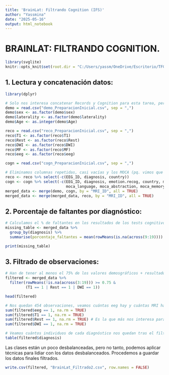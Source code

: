 ---
title: 'BrainLat: Filtrando Cognition (IFS)'
author: "Yassmina"
date: "2025-05-16"
output: html_notebook
---

# BRAINLAT: FILTRANDO COGNITION.

```{r setup, include=FALSE}
library(svglite)
knitr::opts_knit$set(root.dir = "C:/Users/yassm/OneDrive/Escritorio/TFG/DATOS/MRI data")
```

## 1. Lectura y concatenación datos:
```{r}
library(dplyr)

# Solo nos interesa concatenar Records y Cognition para esta tarea, pero añadimos Demographic para dataset final
demo = read.csv("demo_PreparacionInicial.csv", sep = ",")
demo$sex <- as.factor(demo$sex)
demo$laterality <- as.factor(demo$laterality)
demo$Age <- as.integer(demo$Age)

reco = read.csv("reco_PreparacionInicial.csv", sep = ",")
reco$T1 <- as.factor(reco$T1)
reco$Rest <- as.factor(reco$Rest)
reco$DWI <- as.factor(reco$DWI)
reco$MF <- as.factor(reco$MF)
reco$eeg <- as.factor(reco$eeg)

cogn = read.csv("cogn_PreparacionInicial.csv", sep = ",")
```

```{r}
# Eliminamos columnas repetidas, casi vacías y los MOCA (pq. vimos que brindaban la misma información que los IFS y tienen más faltantes)
reco <- reco %>% select(-c(EEG_ID, diagnosis, country)) 
cogn <- cogn %>% select(-c(EEG_ID, diagnosis, emotion.recog, country, moca_total, moca_visuospatial, moca_recog, moca_attention, 
                           moca_language, moca_abstraction, moca_memory, moca_orientation))
merged_data <- merge(demo, cogn, by = "MRI_ID", all = TRUE)
merged_data <- merge(merged_data, reco, by = "MRI_ID", all = TRUE)
```

## 2. Porcentaje de faltantes por diagnóstico:
```{r}
# Calculamos el % de faltantes en los resultados de los tests cognitivos
missing_table <- merged_data %>%
  group_by(diagnosis) %>%
  summarise(porcentaje_faltantes = mean(rowMeans(is.na(across(9:19)))) * 100)

print(missing_table)
```

## 3. Filtrado de observaciones:
```{r}
# Han de tener al menos el 75% de los valores demosgráficos + resultados de los test cognitivos y al menos una MRI
filtered <- merged_data %>%
  filter(rowMeans(!is.na(across(3:19))) >= 0.75 &  
         (T1 == 1 | Rest == 1 | DWI == 1))         

head(filtered)
```
```{r}
# Nos quedan 454 observaciones, veamos cuántas eeg hay y cuántas MRI hay
sum(filtered$eeg == 1, na.rm = TRUE)
sum(filtered$T1 == 1, na.rm = TRUE)
sum(filtered$Rest == 1, na.rm = TRUE) # Es la que más nos interesa para enfermedades neurodegenerativas
sum(filtered$DWI == 1, na.rm = TRUE)
```
```{r}
# Veamos cuántos individuos de cada diagnóstico nos quedan tras el filtrado
table(filtered$diagnosis)
```
Las clases están un poco desbalanceadas, pero no tanto, podemos aplicar técnicas para lidiar con los datos desbalanceados. Procedemos a guardar los datos finales filtrados.

```{r}
write.csv(filtered, "BrainLat_Filtrado2.csv", row.names = FALSE)
```

